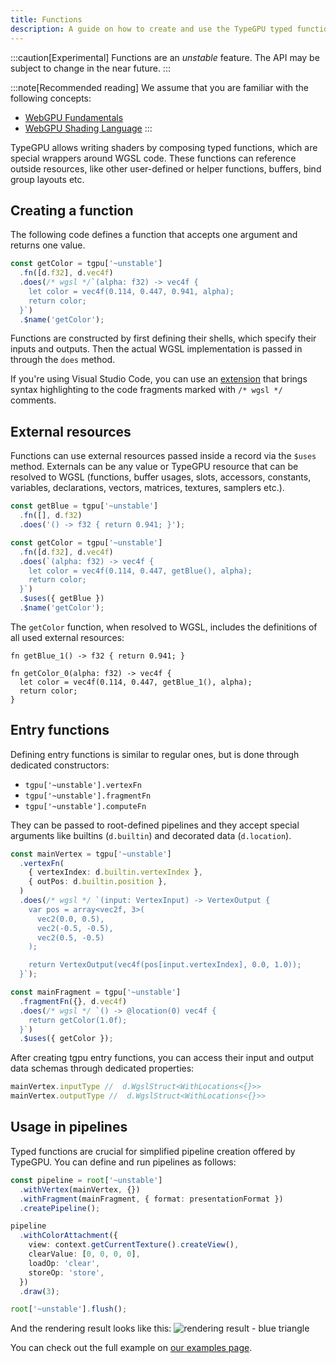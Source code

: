 ```yaml
---
title: Functions
description: A guide on how to create and use the TypeGPU typed functions.
---
```


:::caution[Experimental]
Functions are an *unstable* feature. The API may be subject to change in the near future.
:::

:::note[Recommended reading]
We assume that you are familiar with the following concepts:
- <a href="https://webgpufundamentals.org/webgpu/lessons/webgpu-fundamentals.html" target="_blank" rel="noopener noreferrer">WebGPU Fundamentals</a>
- <a href="https://webgpufundamentals.org/webgpu/lessons/webgpu-wgsl.html" target="_blank" rel="noopener noreferrer">WebGPU Shading Language</a>
:::

TypeGPU allows writing shaders by composing typed functions, which are special wrappers around WGSL code. 
These functions can reference outside resources, like other user-defined or helper functions, buffers, bind group layouts etc. 

## Creating a function

The following code defines a function that accepts one argument and returns one value.

```ts
const getColor = tgpu['~unstable']
  .fn([d.f32], d.vec4f)
  .does(/* wgsl */`(alpha: f32) -> vec4f {
    let color = vec4f(0.114, 0.447, 0.941, alpha);
    return color;
  }`)
  .$name('getColor');
```

Functions are constructed by first defining their shells, which specify their inputs and outputs.
Then the actual WGSL implementation is passed in through the `does` method.

If you're using Visual Studio Code, you can use an [extension](https://marketplace.visualstudio.com/items?itemName=ggsimm.wgsl-literal) that brings syntax highlighting to the code fragments marked with `/* wgsl */` comments.

## External resources

Functions can use external resources passed inside a record via the `$uses` method. 
Externals can be any value or TypeGPU resource that can be resolved to WGSL (functions, buffer usages, slots, accessors, constants, variables, declarations, vectors, matrices, textures, samplers etc.).

```ts
const getBlue = tgpu['~unstable']
  .fn([], d.f32)
  .does('() -> f32 { return 0.941; }');

const getColor = tgpu['~unstable']
  .fn([d.f32], d.vec4f)
  .does(`(alpha: f32) -> vec4f {
    let color = vec4f(0.114, 0.447, getBlue(), alpha);
    return color;
  }`)
  .$uses({ getBlue })
  .$name('getColor');
```

The `getColor` function, when resolved to WGSL, includes the definitions of all used external resources:

```wgsl
fn getBlue_1() -> f32 { return 0.941; }

fn getColor_0(alpha: f32) -> vec4f {
  let color = vec4f(0.114, 0.447, getBlue_1(), alpha);
  return color;
}
```

## Entry functions

Defining entry functions is similar to regular ones, but is done through dedicated constructors:
- `tgpu['~unstable'].vertexFn`
- `tgpu['~unstable'].fragmentFn`
- `tgpu['~unstable'].computeFn`

They can be passed to root-defined pipelines and they accept special arguments like builtins (`d.builtin`) and decorated data (`d.location`).

```ts
const mainVertex = tgpu['~unstable']
  .vertexFn(
    { vertexIndex: d.builtin.vertexIndex },
    { outPos: d.builtin.position },
  )
  .does(/* wgsl */ `(input: VertexInput) -> VertexOutput {
    var pos = array<vec2f, 3>(
      vec2(0.0, 0.5),
      vec2(-0.5, -0.5),
      vec2(0.5, -0.5)
    );

    return VertexOutput(vec4f(pos[input.vertexIndex], 0.0, 1.0));
  }`);

const mainFragment = tgpu['~unstable']
  .fragmentFn({}, d.vec4f)
  .does(/* wgsl */ `() -> @location(0) vec4f {
    return getColor(1.0f);
  }`)
  .$uses({ getColor });
```

After creating tgpu entry functions, you can access their input and output data schemas through dedicated properties:

```ts
mainVertex.inputType //  d.WgslStruct<WithLocations<{}>>
mainVertex.outputType //  d.WgslStruct<WithLocations<{}>>
```

## Usage in pipelines

Typed functions are crucial for simplified pipeline creation offered by TypeGPU. You can define and run pipelines as follows:

```ts
const pipeline = root['~unstable']
  .withVertex(mainVertex, {})
  .withFragment(mainFragment, { format: presentationFormat })
  .createPipeline();

pipeline
  .withColorAttachment({
    view: context.getCurrentTexture().createView(),
    clearValue: [0, 0, 0, 0],
    loadOp: 'clear',
    storeOp: 'store',
  })
  .draw(3);

root['~unstable'].flush();
```

And the rendering result looks like this:
![rendering result - blue triangle](../../../assets/triangle-result.png)

You can check out the full example on [our examples page](/TypeGPU/examples#example=simple--triangle).


